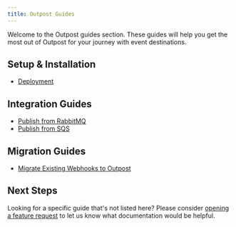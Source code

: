 ```yaml
---
title: Outpost Guides
---
```


Welcome to the Outpost guides section. These guides will help you get the most out of Outpost for your journey with event destinations.

## Setup & Installation

- [Deployment](/guides/deployment)

## Integration Guides

- [Publish from RabbitMQ](/guides/publish-from-rabbitmq)
- [Publish from SQS](/guides/publish-from-sqs)

## Migration Guides

- [Migrate Existing Webhooks to Outpost](/guides/migrate-to-outpost)

## Next Steps

Looking for a specific guide that's not listed here? Please consider [opening a feature request](https://github.com/hookdeck/outpost/issues/new?assignees=&labels=enhancement&projects=&template=feature_request.md&title=%F0%9F%9A%80+Feature%3A+) to let us know what documentation would be helpful.
